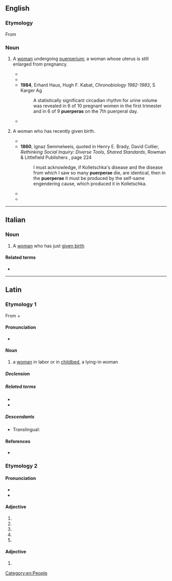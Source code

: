 ==English==

===Etymology===
From {{etyl|la|en}} {{m|la|puerpera}}

===Noun===
{{en-noun|s|puerperae}}
# {{lb|en|obstetrics}} A [[woman]] undergoing [[puerperium]]; a woman whose uterus is still enlarged from pregnancy.
#* {{quote-book|en|year=1918|passage=I saw a very serious hemorrhage result from relaxation of the uterus on the eleventh day when the '''puerpera''' had been frightened by a domestic quarrel.|page=813|title=Principles and practice of obstetrics|author=Joseph Bolivar De Lee}}
#* {{quote-book|en|year=1934|passage=Since one of the principal reasons for keeping the '''puerpera''' in a recumbent posture is avoidance of strain upon relaxed and weakened supporting structures by a large heavy uterus, the length of the stay in bed is not made a matter of routine|title=Pamphlets and Reprints|page=350|author=Karl Mathias Beierlein}}
#* '''1984''', Erhard Haus, Hugh F. Kabat, ''Chronobiology 1982-1983'', S Karger Ag
#*: A statistically significant circadian rhythm for urine volume was revealed in 6 of 10 pregnant women in the first trimester and in 6 of 9 '''puerperas''' on the 7th puerperal day.
#* {{quote-book|en|year=2011|passage=Abdominal ultrasound of the '''puerpera''' usually does not require a full bladder, because the enlarged uterus directly abuts the anterior abdominal wall and can be scanned without difficulty.|title=Ultrasound in Obstetrics and Gynecology|volume=1|author=Eberhard Merz|chapter=Ultrasound in the Puerperium|page=39}}
# {{lb|en|rare}} A woman who has recently given birth.
#* {{quote-book|en|year=1731|passage=An often proved Remedy to bring away what is, or should not be left in the Womb of a '''Puerpera''', though it were Part of a dead Child.|page=6|volume=3|title=Medicinal experiments|author=Robert Boyle}}
#* '''1860''', Ignaz Semmelweis, quoted in Henry E. Brady, David Collier, ''Rethinking Social Inquiry: Diverse Tools, Shared Standards'', Rowman & Littlefield Publishers {{ISBN|9781442203457}}, page 224
#*: I must acknowledge, if Kolletschka&#39;s disease and the disease from which I saw so many '''puerperae''' die, are identical, then in the '''puerperae''' it must be produced by the self-same engendering cause, which produced it in Kolletschka.
#* {{quote-book|en|year=1885|passage=Among the ancient Iranians, the '''puerpera''', like the menstruating woman, was regarded as "unclean".|title=Woman: an historical, gynæcological and anthropological compendium|author=Hermann Heinrich Ploss, Max Bartels, Paul Bartels, translated by Eric John Dingwall|page=150}}
#* {{quote-book|en|year=1907|passage=With the exception of the very nearest, — for instance, the husband and the mother of the '''puerpera''', — visitors should be kept away until she has been out of bed for a few days, and even then admitted only in small numbers and one at a time.|title=A Text-book of the science and art of obstetrics|author=Henry Jacques Garrigues|page=243}}

[[Category:en:People]]

----

==Italian==

===Noun===
{{it-noun|f}}

# A [[woman]] who has just [[given birth]]

====Related terms====
* {{l|it|puerperio}}

----

==Latin==

===Etymology 1===
From {{m|la|puer||boy, child}} + {{m|la|pariō||bear, give birth}}

====Pronunciation====
* {{la-IPA|puerpera}}

====Noun====
{{la-noun|puerpera<1>}}

# a [[woman]] in labor or in [[childbed]], a lying-in woman

=====Declension=====
{{la-ndecl|puerpera<1>}}

=====Related terms=====
* {{l|la|puerperium}}
* {{l|la|puerperus}}

=====Descendants=====
* Translingual: {{taxlink|Thiodina puerpera|species|noshow=1}}

====References====
* {{R:du Cange}}

===Etymology 2===

====Pronunciation====
* {{la-IPA|puerpera|ann=1}}
* {{la-IPA|puerperā|ann=1}}

====Adjective====
{{la-adj-form|puerpera}}

# {{inflection of|la|puerperus||nom|f|s}}
# {{inflection of|la|puerperus||voc|f|s}}
# {{inflection of|la|puerperus||nom|n|p}}
# {{inflection of|la|puerperus||acc|n|p}}
# {{inflection of|la|puerperus||voc|n|p}}

====Adjective====
{{la-adj-form|puerperā}}

# {{inflection of|la|puerperus||abl|f|s}}